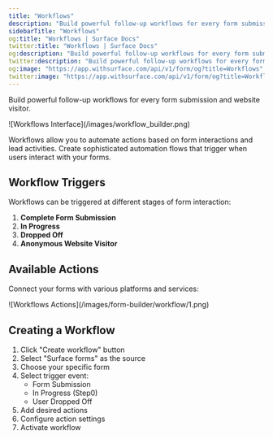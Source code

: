 ```yaml
---
title: "Workflows"
description: "Build powerful follow-up workflows for every form submission and website visitor"
sidebarTitle: "Workflows"
og:title: "Workflows | Surface Docs"
twitter:title: "Workflows | Surface Docs"
og:description: "Build powerful follow-up workflows for every form submission and website visitor"
twitter:description: "Build powerful follow-up workflows for every form submission and website visitor"
og:image: "https://app.withsurface.com/api/v1/form/og?title=Workflows"
twitter:image: "https://app.withsurface.com/api/v1/form/og?title=Workflows"
---
```


Build powerful follow-up workflows for every form submission and website visitor.

<Frame>
![Workflows Interface](/images/workflow_builder.png)
</Frame>

Workflows allow you to automate actions based on form interactions and lead activities. Create sophisticated automation flows that trigger when users interact with your forms.

## Workflow Triggers

Workflows can be triggered at different stages of form interaction:

1. **Complete Form Submission**
2. **In Progress**
3. **Dropped Off**
4. **Anonymous Website Visitor**

## Available Actions

Connect your forms with various platforms and services:

<Frame>
![Workflows Actions](/images/form-builder/workflow/1.png)
</Frame>

## Creating a Workflow

1. Click "Create workflow" button
2. Select "Surface forms" as the source
3. Choose your specific form
4. Select trigger event:
    - Form Submission
    - In Progress (Step0)
    - User Dropped Off
5. Add desired actions
6. Configure action settings
7. Activate workflow
